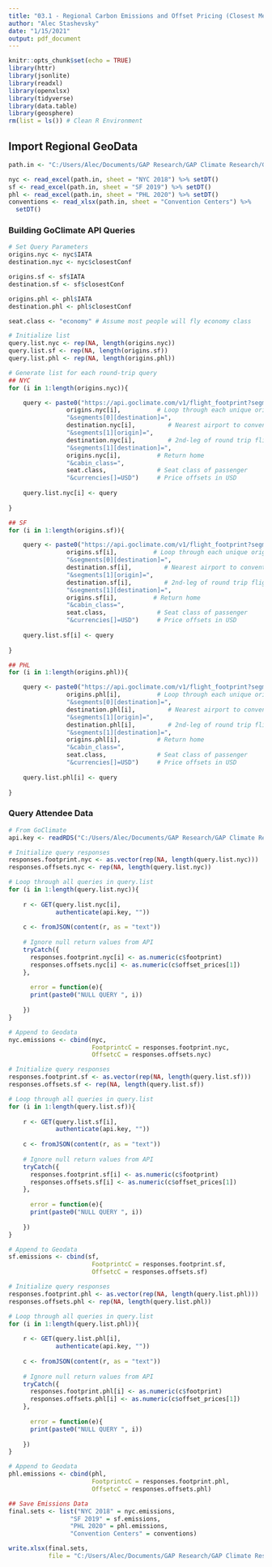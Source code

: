 ```yaml
---
title: "03.1 - Regional Carbon Emissions and Offset Pricing (Closest Meeting)"
author: "Alec Stashevsky"
date: "1/15/2021"
output: pdf_document
---
```


```r
knitr::opts_chunk$set(echo = TRUE)
library(httr)
library(jsonlite)
library(readxl)
library(openxlsx)
library(tidyverse)
library(data.table)
library(geosphere)
rm(list = ls()) # Clean R Environment
```


## Import Regional GeoData
```r
path.in <- "C:/Users/Alec/Documents/GAP Research/GAP Climate Research/GeoData/Regional Analysis/APA Regional GeoData.xlsx"

nyc <- read_excel(path.in, sheet = "NYC 2018") %>% setDT()
sf <- read_excel(path.in, sheet = "SF 2019") %>% setDT()
phl <- read_excel(path.in, sheet = "PHL 2020") %>% setDT()
conventions <- read_xlsx(path.in, sheet = "Convention Centers") %>%
  setDT()
```

### Building GoClimate API Queries
```r

# Set Query Parameters
origins.nyc <- nyc$IATA
destination.nyc <- nyc$closestConf

origins.sf <- sf$IATA
destination.sf <- sf$closestConf

origins.phl <- phl$IATA
destination.phl <- phl$closestConf

seat.class <- "economy" # Assume most people will fly economy class

# Initialize list
query.list.nyc <- rep(NA, length(origins.nyc))
query.list.sf <- rep(NA, length(origins.sf))
query.list.phl <- rep(NA, length(origins.phl))

# Generate list for each round-trip query 
## NYC
for (i in 1:length(origins.nyc)){

    query <- paste0("https://api.goclimate.com/v1/flight_footprint?segments[0][origin]=",
                origins.nyc[i],          # Loop through each unique origin airport
                "&segments[0][destination]=",
                destination.nyc[i],         # Nearest airport to convention center
                "&segments[1][origin]=",
                destination.nyc[i],         # 2nd-leg of round trip flight
                "&segments[1][destination]=",
                origins.nyc[i],          # Return home
                "&cabin_class=",
                seat.class,              # Seat class of passenger
                "&currencies[]=USD")     # Price offsets in USD
    
    query.list.nyc[i] <- query
    
}

## SF
for (i in 1:length(origins.sf)){

    query <- paste0("https://api.goclimate.com/v1/flight_footprint?segments[0][origin]=",
                origins.sf[i],          # Loop through each unique origin airport
                "&segments[0][destination]=",
                destination.sf[i],         # Nearest airport to convention center
                "&segments[1][origin]=",
                destination.sf[i],         # 2nd-leg of round trip flight
                "&segments[1][destination]=",
                origins.sf[i],          # Return home
                "&cabin_class=",
                seat.class,              # Seat class of passenger
                "&currencies[]=USD")     # Price offsets in USD
    
    query.list.sf[i] <- query
    
}

## PHL
for (i in 1:length(origins.phl)){

    query <- paste0("https://api.goclimate.com/v1/flight_footprint?segments[0][origin]=",
                origins.phl[i],          # Loop through each unique origin airport
                "&segments[0][destination]=",
                destination.phl[i],         # Nearest airport to convention center
                "&segments[1][origin]=",
                destination.phl[i],         # 2nd-leg of round trip flight
                "&segments[1][destination]=",
                origins.phl[i],          # Return home
                "&cabin_class=",
                seat.class,              # Seat class of passenger
                "&currencies[]=USD")     # Price offsets in USD
    
    query.list.phl[i] <- query
    
}
```


### Query Attendee Data
```r
# From GoClimate
api.key <- readRDS("C:/Users/Alec/Documents/GAP Research/GAP Climate Research/GoClimate API/Api_key.rds" )

# Initialize query responses
responses.footprint.nyc <- as.vector(rep(NA, length(query.list.nyc)))
responses.offsets.nyc <- rep(NA, length(query.list.nyc)) 

# Loop through all queries in query.list
for (i in 1:length(query.list.nyc)){
    
    r <- GET(query.list.nyc[i],
             authenticate(api.key, ""))
    
    c <- fromJSON(content(r, as = "text"))
    
    # Ignore null return values from API
    tryCatch({ 
      responses.footprint.nyc[i] <- as.numeric(c$footprint)
      responses.offsets.nyc[i] <- as.numeric(c$offset_prices[1])
    },
    
      error = function(e){
      print(paste0("NULL QUERY ", i))
        
    })
}

# Append to Geodata
nyc.emissions <- cbind(nyc,
                       FootprintcC = responses.footprint.nyc,
                       OffsetcC = responses.offsets.nyc)
```


```r
# Initialize query responses
responses.footprint.sf <- as.vector(rep(NA, length(query.list.sf)))
responses.offsets.sf <- rep(NA, length(query.list.sf)) 

# Loop through all queries in query.list
for (i in 1:length(query.list.sf)){
    
    r <- GET(query.list.sf[i],
             authenticate(api.key, ""))
    
    c <- fromJSON(content(r, as = "text"))
    
    # Ignore null return values from API
    tryCatch({ 
      responses.footprint.sf[i] <- as.numeric(c$footprint)
      responses.offsets.sf[i] <- as.numeric(c$offset_prices[1])
    },
    
      error = function(e){
      print(paste0("NULL QUERY ", i))
        
    })
}

# Append to Geodata
sf.emissions <- cbind(sf,
                       FootprintcC = responses.footprint.sf,
                       OffsetcC = responses.offsets.sf)
```

```r
# Initialize query responses
responses.footprint.phl <- as.vector(rep(NA, length(query.list.phl)))
responses.offsets.phl <- rep(NA, length(query.list.phl)) 

# Loop through all queries in query.list
for (i in 1:length(query.list.phl)){
    
    r <- GET(query.list.phl[i],
             authenticate(api.key, ""))
    
    c <- fromJSON(content(r, as = "text"))
    
    # Ignore null return values from API
    tryCatch({ 
      responses.footprint.phl[i] <- as.numeric(c$footprint)
      responses.offsets.phl[i] <- as.numeric(c$offset_prices[1])
    },
    
      error = function(e){
      print(paste0("NULL QUERY ", i))
        
    })
}

# Append to Geodata
phl.emissions <- cbind(phl,
                       FootprintcC = responses.footprint.phl,
                       OffsetcC = responses.offsets.phl)
```

```r
## Save Emissions Data
final.sets <- list("NYC 2018" = nyc.emissions,
                 "SF 2019" = sf.emissions,
                 "PHL 2020" = phl.emissions,
                 "Convention Centers" = conventions)

write.xlsx(final.sets,
           file = "C:/Users/Alec/Documents/GAP Research/GAP Climate Research/GeoData/Regional Analysis/APA Regional Emissions (Closest Conf).xlsx")
```
